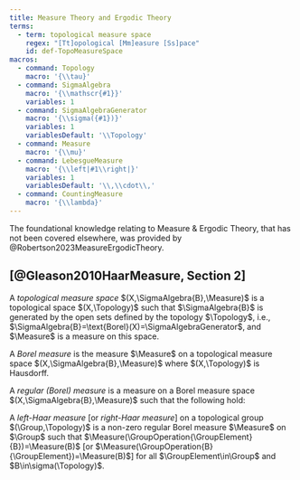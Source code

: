 ```yaml
---
title: Measure Theory and Ergodic Theory
terms:
  - term: topological measure space
    regex: "[Tt]opological [Mm]easure [Ss]pace"
    id: def-TopoMeasureSpace
macros:
  - command: Topology
    macro: '{\\tau}'
  - command: SigmaAlgebra
    macro: '{\\mathscr{#1}}'
    variables: 1
  - command: SigmaAlgebraGenerator
    macro: '{\\sigma({#1})}'
    variables: 1
    variablesDefault: '\\Topology'
  - command: Measure
    macro: '{\\mu}'
  - command: LebesgueMeasure
    macro: '{\\left|#1\\right|}'
    variables: 1
    variablesDefault: '\\,\\cdot\\,'
  - command: CountingMeasure
    macro: '{\\lambda}'
---
```


The foundational knowledge relating to Measure & Ergodic Theory, that has not been covered elsewhere, was provided by @Robertson2023MeasureErgodicTheory.

::: {#def-TopoMeasureSpace}
## [[@Gleason2010HaarMeasure, Section 2]]{.no-paren}

A *topological measure space* $(X,\SigmaAlgebra{B},\Measure)$ is a topological space $(X,\Topology)$ such that $\SigmaAlgebra{B}$ is generated by the open sets defined by the topology $\Topology$, i.e., $\SigmaAlgebra{B}=\text{Borel}(X)=\SigmaAlgebraGenerator$, and $\Measure$ is a measure on this space.

A *Borel measure* is the measure $\Measure$ on a topological measure space $(X,\SigmaAlgebra{B},\Measure)$ where $(X,\Topology)$ is Hausdorff.

A *regular (Borel) measure* is a measure on a Borel measure space $(X,\SigmaAlgebra{B},\Measure)$ such that the following hold:
\begin{enumerate}
  \item *Finite Compact Measure*: For any compact subset $K\subseteq X$, then $\Measure(K)<\infty$.
  \item *Outer Regularity*: For any $B\in\SigmaAlgebra{B}$, then
  $$\Measure(B)=\inf\{\Measure(C)\mid B\subseteq C, C\text{ is open} \}. $$
  \item *Inner Regularity*: For any $U\in\Topology$, or, in other words, any open subset $U\subseteq X$, then
  $$\Measure(U)=\sup\{\Measure(K)\mid K\subseteq U, K\text{ compact} \}. $$
\end{enumerate}

A *left-Haar measure* [or *right-Haar measure*] on a topological group $(\Group,\Topology)$ is a non-zero regular Borel measure $\Measure$ on $\Group$ such that $\Measure(\GroupOperation{\GroupElement}{B})=\Measure(B)$ [or $\Measure(\GroupOperation{B}{\GroupElement})=\Measure(B)$] for all $\GroupElement\in\Group$ and $B\in\sigma(\Topology)$.
:::